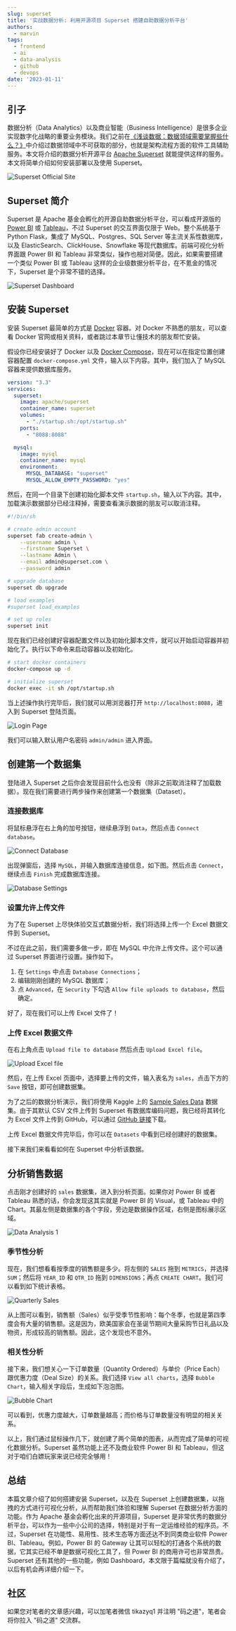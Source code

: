 ```yaml
---
slug: superset
title: '实战数据分析: 利用开源项目 Superset 搭建自助数据分析平台'
authors:
  - marvin
tags:
  - frontend
  - ai
  - data-analysis
  - github
  - devops
date: '2023-01-11'
---
```

## 引子

数据分析（Data Analytics）以及商业智能（Business Intelligence）是很多企业实现数字化战略的重要业务模块。我们之前在[《浅谈数据：数据领域需要掌握些什么？》](https://mp.weixin.qq.com/s/kthG5Sn1FFZE-uHYgvyguQ)中介绍过数据领域中不可获取的部分，也就是架构流程方面的软件工具辅助服务。本文将介绍的数据分析开源平台 [Apache Superset](https://superset.apache.org) 就能提供这样的服务。本文将简单介绍如何安装部署以及使用 Superset。

![Superset Official Site](https://codao.crawlab.cn/images/2023-01-11-140124.png)

## Superset 简介

Superset 是 Apache 基金会孵化的开源自助数据分析平台，可以看成开源版的 [Power BI](https://powerbi.microsoft.com) 或 [Tableau](https://www.tableau.com/)，不过 Superset 的交互界面仅限于 Web。整个系统基于 Python Flask，集成了 MySQL、Postgres、SQL Server 等主流关系性数据库，以及 ElasticSearch、ClickHouse、Snowflake 等现代数据库。前端可视化分析界面跟 Power BI 和 Tableau 非常类似，操作也相对简便。因此，如果需要搭建一个类似 Power BI 或 Tableau 这样的企业级数据分析平台，在不氪金的情况下，Superset 是个非常不错的选择。

![Superset Dashboard](https://codao.crawlab.cn/images/2023-01-11-140038.png)

## 安装 Superset

安装 Superset 最简单的方式是 [Docker](https://docker.com) 容器。对 Docker 不熟悉的朋友，可以查看 Docker 官网或相关资料，或者跳过本章节让懂技术的朋友帮忙安装。

假设你已经安装好了 Docker 以及 [Docker Compose](https://docs.docker.com/compose/)，现在可以在指定位置创建容器配置 `docker-compose.yml` 文件，输入以下内容。其中，我们加入了 MySQL 容器来提供数据库服务。

```yaml
version: "3.3"
services:
  superset:
    image: apache/superset
    container_name: superset
    volumes:
      - "./startup.sh:/opt/startup.sh"
    ports:
      - "8088:8088"

  mysql:
    image: mysql
    container_name: mysql
    environment:
      MYSQL_DATABASE: "superset"
      MYSQL_ALLOW_EMPTY_PASSWORD: "yes"
```

然后，在同一个目录下创建初始化脚本文件 `startup.sh`，输入以下内容。其中，加载演示数据部分已经注释掉，需要查看演示数据的朋友可以取消注释。

```sh
#!/bin/sh

# create admin account
superset fab create-admin \
	--username admin \
	--firstname Superset \
	--lastname Admin \
	--email admin@superset.com \
	--password admin

# upgrade database
superset db upgrade

# load examples
#superset load_examples

# set up roles
superset init
```

现在我们已经创建好容器配置文件以及初始化脚本文件，就可以开始启动容器并初始化了。执行以下命令来启动容器以及初始化。

```bash
# start docker containers
docker-compose up -d

# initialize superset
docker exec -it sh /opt/startup.sh
```

当上述操作执行完毕后，我们就可以用浏览器打开 `http://localhost:8088`，进入到 Superset 登陆页面。

![Login Page](https://codao.crawlab.cn/images/2023-01-11-141923.png)

我们可以输入默认用户名密码 `admin/admin` 进入界面。

## 创建第一个数据集

登陆进入 Superset 之后你会发现目前什么也没有（除非之前取消注释了加载数据）。现在我们需要进行两步操作来创建第一个数据集（Dataset）。

### 连接数据库

将鼠标悬浮在右上角的加号按钮，继续悬浮到 `Data`，然后点击 `Connect database`。

![Connect Database](https://codao.crawlab.cn/images/2023-01-11-142254.png)

出现弹窗后，选择 `MySQL`，并输入数据库连接信息，如下图。然后点击 `Connect`，继续点击 `Finish` 完成数据库连接。

![Database Settings](https://codao.crawlab.cn/images/2023-01-11-142541.png)

### 设置允许上传文件

为了在 Superset 上尽快体验交互式数据分析，我们将选择上传一个 Excel 数据文件到 Superset。

不过在此之前，我们需要多做一步，即在 MySQL 中允许上传文件。这个可以通过 Superset 界面进行设置。操作如下。

1. 在 `Settings` 中点击 `Database Connections`；
2. 编辑刚刚创建的 MySQL 数据库；
3. 点 `Advanced`，在 `Security` 下勾选 `Allow file uploads to database`，然后确定。

好了，现在我们可以上传 Excel 文件了！

### 上传 Excel 数据文件

在右上角点击 `Upload file to database` 然后点击 `Upload Excel file`。

![Upload Excel file](https://codao.crawlab.cn/images/2023-01-11-143318.png)

然后，在上传 Excel 页面中，选择要上传的文件，输入表名为 `sales`，点击下方的 `Save` 按钮，即可创建数据集。

为了之后的数据分析演示，我们将使用 Kaggle 上的 [Sample Sales Data](https://www.kaggle.com/datasets/kyanyoga/sample-sales-data) 数据集。由于其默认 CSV 文件上传到 Superset 有数据库编码问题，我已经将其转化为 Excel 文件上传到 GitHub，可以通过 [GitHub 链接](https://github.com/tikazyq/codao-code/blob/main/2023-01/superset/sales_data_sample.xlsx)下载。

上传 Excel 数据文件完毕后，你可以在 `Datasets` 中看到已经创建好的数据集。

接下来我们来看看如何在 Superset 中分析该数据。

## 分析销售数据

点击刚才创建好的 `sales` 数据集，进入到分析页面。如果你对 Power BI 或者 Tableau 熟悉的话，你会发现这其实就是 Power BI 的 Visual，或 Tableau 中的 Chart。其最左侧是数据集的各个字段，旁边是数据操作区域，右侧是图标展示区域。

![Data Analysis 1](https://codao.crawlab.cn/images/2023-01-11-144934.png)

### 季节性分析

现在，我们想看看按季度的销售额是多少。将左侧的 `SALES` 拖到 `METRICS`，并选择 `SUM`；然后将 `YEAR_ID` 和 `QTR_ID` 拖到 `DIMENSIONS`；再点 `CREATE CHART`。我们可以看到如下统计表格。

![Quarterly Sales](https://codao.crawlab.cn/images/2023-01-11-150456.png)

从上图可以看到，销售额（Sales）似乎受季节性影响：每个冬季，也就是第四季度会有大量的销售额。这是因为，欧美国家会在圣诞节期间大量采购节日礼品以及物资，形成较高的销售额。因此，这个发现也不意外。

### 相关性分析

接下来，我们想关心一下订单数量（Quantity Ordered）与单价（Price Each）跟优惠力度（Deal Size）的关系。我们选择 `View all charts`，选择 `Bubble Chart`，输入相关字段后，生成如下泡泡图。

![Bubble Chart](https://codao.crawlab.cn/images/2023-01-11-152357.png)

可以看到，优惠力度越大，订单数量越高；而价格与订单数量没有明显的相关关系。

以上，我们通过鼠标操作几下，就创建了两个简单的图表，从而完成了简单的可视化数据分析。Superset 虽然功能上还不及商业软件 Power BI 和 Tableau，但这对于咱们白嫖玩家来说已经完全够用！

## 总结

本篇文章介绍了如何搭建安装 Superset，以及在 Superset 上创建数据集，以拖拽的方式进行可视化分析，从而帮助我们体验和理解 Superset 在数据分析方面的功能。作为 Apache 基金会孵化出来的开源项目，Superset 是非常优秀的数据分析平台，可以作为一些中小公司的选择，特别是对于有一定运维经验的程序员。不过，Superset 在功能性、易用性、技术生态等方面还达不到同类商业软件 Power BI、Tableau。例如，Power BI 的 Gateway 让其可以轻松的打通各个系统的数据，它其实已经不单是数据可视化工具了，但 Power BI 的商用许可也非常昂贵。Superset 还有其他的一些功能，例如 Dashboard，本文限于篇幅就没有介绍了，以后有机会再详细介绍一下。

## 社区

如果您对笔者的文章感兴趣，可以加笔者微信 tikazyq1 并注明 "码之道"，笔者会将你拉入 "码之道" 交流群。
